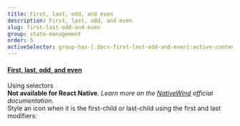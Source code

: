 ```yaml
---
title: First, last, odd, and even
description: First, last, odd, and even
slug: first-last-odd-and-even
group: state-management
order: 5
activeSelector: group-has-[.docs-first-last-odd-and-even]:active-content
---
```


#### [First, last, odd, and even](https://tailwindcss.com/docs/hover-focus-and-other-states#first-last-odd-and-even)
Using selectors
<br />
__Not available for React Native__. _Learn more on the [NativeWind](https://www.nativewind.dev/core-concepts/states) official documentation._
<br />
Style an icon when it is the first-child or last-child using the first and last modifiers:

